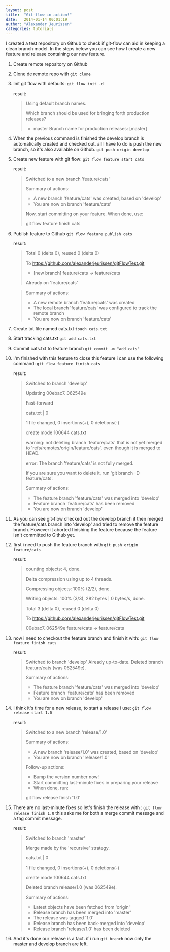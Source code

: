```yaml
---
layout: post
title:  "Git-flow in action!"
date:   2014-01-14 00:01:19
author: "Alexander Jeurissen"
categories: tutorials
---
```


I created a test repository on Github to check if git-flow can aid in keeping a clean branch model. In the steps below you can see how I create a new feature and release containing our new feature.

1. Create remote repository on Github
2. Clone de remote repo with `git clone`
3. Init git flow with defaults:
    ` git flow init -d `

    result:
    >Using default branch names.
    >
    >Which branch should be used for bringing forth production releases?
    >   - master
    >Branch name for production releases: [master]

4. When the previous command is finished the develop branch is automatically created and checked out. all I have to do is push the new branch, so it's also available on Github. `git push origin develop`
5. Create new feature with git flow:
    `git flow feature start cats `

    result:
    >Switched to a new branch 'feature/cats'
    >
    >Summary of actions:
    >
    >- A new branch 'feature/cats' was created, based on 'develop'
    >- You are now on branch 'feature/cats'
    >
    >Now, start committing on your feature. When done, use:
    >
    >git flow feature finish cats
6. Publish feature to Github `git flow feature publish cats`

    result:

    >Total 0 (delta 0), reused 0 (delta 0)
    >
    >To https://github.com/alexanderjeurissen/gitFlowTest.git
    >
    > * [new branch]      feature/cats -> feature/cats
    >
    >Already on 'feature/cats'

    >Summary of actions:
    >
    >- A new remote branch 'feature/cats' was created
    >- The local branch 'feature/cats' was configured to track the remote branch
    >- You are now on branch 'feature/cats'
7. Create txt file named cats.txt `touch cats.txt`
8. Start tracking cats.txt `git add cats.txt`
9. Commit cats.txt to feature branch `git commit -m "add cats"`
10. I'm finished with this feature to close this feature i can use the following command: `git flow feature finish cats`

    result:
    >Switched to branch 'develop'
    >
    >Updating 00ebac7..062549e
    >
    >Fast-forward
    >
    > cats.txt | 0
    >
    > 1 file changed, 0 insertions(+), 0 deletions(-)
    >
    > create mode 100644 cats.txt
    >
    > warning: not deleting branch 'feature/cats' that is not yet merged to
    >    'refs/remotes/origin/feature/cats', even though it is merged to HEAD.
    >
    > error: The branch 'feature/cats' is not fully merged.
    >
    > If you are sure you want to delete it, run 'git branch -D feature/cats'.
    >
    >Summary of actions:
    >
    >- The feature branch 'feature/cats' was merged into 'develop'
    >- Feature branch 'feature/cats' has been removed
    >- You are now on branch 'develop'

11. As you can see git-flow checked out the develop branch it then merged the feature/cats branch into 'develop' and tried to remove the feature branch. However it aborted finishing the feature because the feature isn't committed to Github yet.
12. first i need to push the feature branch with `git push origin feature/cats`

    result:
    >counting objects: 4, done.
    >
    >Delta compression using up to 4 threads.
    >
    >Compressing objects: 100% (2/2), done.
    >
    >Writing objects: 100% (3/3), 282 bytes | 0 bytes/s, done.
    >
    >Total 3 (delta 0), reused 0 (delta 0)
    >
    >To https://github.com/alexanderjeurissen/gitFlowTest.git
    >
    >   00ebac7..062549e  feature/cats -> feature/cats

13. now i need to checkout the feature branch and finish it with: `git flow feature finish cats`

    result:

    >Switched to branch 'develop'
    >Already up-to-date.
    >Deleted branch feature/cats (was 062549e).
    >
    >Summary of actions:
    >
    >- The feature branch 'feature/cats' was merged into 'develop'
    >- Feature branch 'feature/cats' has been removed
    >- You are now on branch 'develop'

14. I think it's time for a new release, to start a release i use: `git flow release start 1.0`

    result:
    >Switched to a new branch 'release/1.0'
    >
    >Summary of actions:
    >
    >- A new branch 'release/1.0' was created, based on 'develop'
    >- You are now on branch 'release/1.0'
    >
    >Follow-up actions:
    >
    >- Bump the version number now!
    >- Start committing last-minute fixes in preparing your release
    >- When done, run:
    >
    >git flow release finish '1.0'
15. There are no last-minute fixes so let's finish the release with : `git flow release finish 1.0` this asks me for both a merge commit message and a tag commit message.

    result:
    >Switched to branch 'master'
    >
    >Merge made by the 'recursive' strategy.
    >
    > cats.txt | 0
    >
    > 1 file changed, 0 insertions(+), 0 deletions(-)
    >
    > create mode 100644 cats.txt
    >
    >Deleted branch release/1.0 (was 062549e).
    >
    >Summary of actions:
    >
    >- Latest objects have been fetched from 'origin'
    >- Release branch has been merged into 'master'
    >- The release was tagged '1.0'
    >- Release branch has been back-merged into 'develop'
    >- Release branch 'release/1.0' has been deleted


16. And it's done our release is a fact. if i run `git branch` now only the master and develop branch are left.
